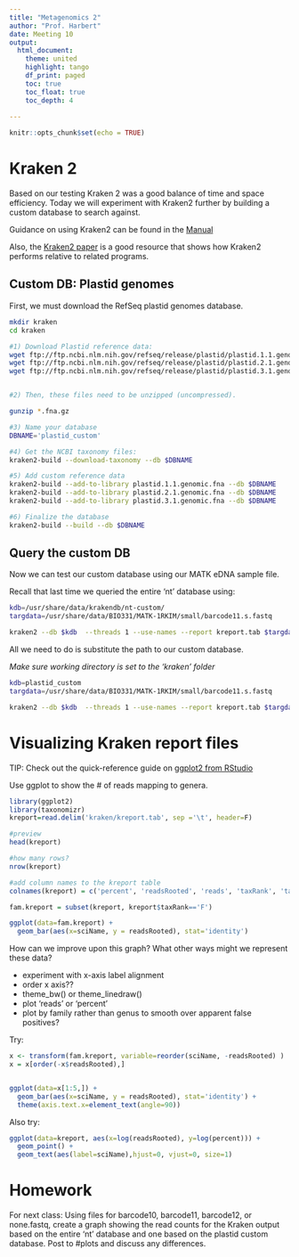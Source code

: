 ```yaml
---
title: "Metagenomics 2"
author: "Prof. Harbert"
date: Meeting 10
output: 
  html_document:
    theme: united
    highlight: tango
    df_print: paged
    toc: true
    toc_float: true
    toc_depth: 4
  
---
```


```r
knitr::opts_chunk$set(echo = TRUE)
```

# Kraken 2

Based on our testing Kraken 2 was a good balance of time and space efficiency. Today we will experiment with Kraken2 further by building a custom database to search against.

Guidance on using Kraken2 can be found in the [Manual](https://ccb.jhu.edu/software/kraken2/index.shtml?t=manual)

Also, the [Kraken2 paper](https://www.biorxiv.org/content/10.1101/762302v1) is a good resource that shows how Kraken2 performs relative to related programs.

## Custom DB: Plastid genomes

First, we must download the RefSeq plastid genomes database.

```bash
mkdir kraken
cd kraken

#1) Download Plastid reference data:
wget ftp://ftp.ncbi.nlm.nih.gov/refseq/release/plastid/plastid.1.1.genomic.fna.gz
wget ftp://ftp.ncbi.nlm.nih.gov/refseq/release/plastid/plastid.2.1.genomic.fna.gz
wget ftp://ftp.ncbi.nlm.nih.gov/refseq/release/plastid/plastid.3.1.genomic.fna.gz


#2) Then, these files need to be unzipped (uncompressed).

gunzip *.fna.gz

#3) Name your database
DBNAME='plastid_custom'

#4) Get the NCBI taxonomy files:
kraken2-build --download-taxonomy --db $DBNAME

#5) Add custom reference data
kraken2-build --add-to-library plastid.1.1.genomic.fna --db $DBNAME
kraken2-build --add-to-library plastid.2.1.genomic.fna --db $DBNAME
kraken2-build --add-to-library plastid.3.1.genomic.fna --db $DBNAME

#6) Finalize the database
kraken2-build --build --db $DBNAME

```

## Query the custom DB

Now we can test our custom database using our MATK eDNA sample file.

Recall that last time we queried the entire 'nt' database using:

```bash
kdb=/usr/share/data/krakendb/nt-custom/
targdata=/usr/share/data/BIO331/MATK-1RKIM/small/barcode11.s.fastq

kraken2 --db $kdb  --threads 1 --use-names --report kreport.tab $targdata > kraken.out

```

All we need to do is substitute the path to our custom database.

*Make sure working directory is set to the 'kraken' folder*

```bash
kdb=plastid_custom
targdata=/usr/share/data/BIO331/MATK-1RKIM/small/barcode11.s.fastq

kraken2 --db $kdb  --threads 1 --use-names --report kreport.tab $targdata > kraken.out

```

# Visualizing Kraken report files

TIP: Check out the quick-reference guide on [ggplot2 from RStudio](https://rstudio.com/wp-content/uploads/2015/03/ggplot2-cheatsheet.pdf)

Use ggplot to show the # of reads mapping to genera.

```R
library(ggplot2)
library(taxonomizr)
kreport=read.delim('kraken/kreport.tab', sep ='\t', header=F)

#preview
head(kreport)

#how many rows?
nrow(kreport)

#add column names to the kreport table
colnames(kreport) = c('percent', 'readsRooted', 'reads', 'taxRank', 'taxID', 'sciName')

fam.kreport = subset(kreport, kreport$taxRank=='F')

ggplot(data=fam.kreport) +
  geom_bar(aes(x=sciName, y = readsRooted), stat='identity') 

```

How can we improve upon this graph? What other ways might we represent these data?

+ experiment with x-axis label alignment
+ order x axis??
+ theme_bw() or theme_linedraw()
+ plot 'reads' or 'percent'
+ plot by family rather than genus to smooth over apparent false positives?

Try:

```R

x <- transform(fam.kreport, variable=reorder(sciName, -readsRooted) ) 
x = x[order(-x$readsRooted),]


ggplot(data=x[1:5,]) +
  geom_bar(aes(x=sciName, y = readsRooted), stat='identity') +
  theme(axis.text.x=element_text(angle=90))

```
Also try:

```R
ggplot(data=kreport, aes(x=log(readsRooted), y=log(percent))) +
  geom_point() + 
  geom_text(aes(label=sciName),hjust=0, vjust=0, size=1)

```
# Homework

For next class: Using files for barcode10, barcode11, barcode12, or none.fastq, create a graph showing the read counts for the Kraken output based on the entire 'nt' database and one based on the plastid custom database. Post to #plots and discuss any differences.


